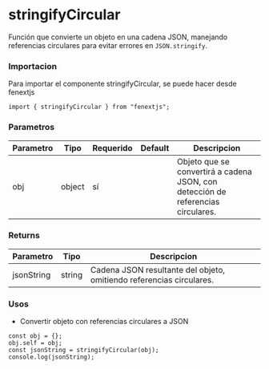 # stringifyCircular

Función que convierte un objeto en una cadena JSON, manejando referencias circulares para evitar errores en `JSON.stringify`.

### Importacion

Para importar el componente stringifyCircular, se puede hacer desde fenextjs

```tsx copy
import { stringifyCircular } from "fenextjs";
```

### Parametros

| Parametro | Tipo | Requerido | Default | Descripcion |
| --------- | ---- | --------- | ------- | ----------- |
| obj | object | sí |  | Objeto que se convertirá a cadena JSON, con detección de referencias circulares. |
### Returns

| Parametro | Tipo | Descripcion |
| --------- | ---- | ----------- |
| jsonString | string  | Cadena JSON resultante del objeto, omitiendo referencias circulares. |
### Usos

- Convertir objeto con referencias circulares a JSON

```tsx copy
const obj = {};
obj.self = obj;
const jsonString = stringifyCircular(obj);
console.log(jsonString);
```

